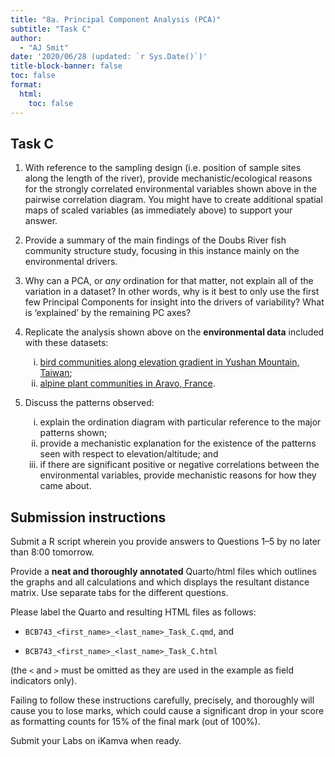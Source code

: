 ```yaml
---
title: "8a. Principal Component Analysis (PCA)"
subtitle: "Task C"
author: 
  - "AJ Smit"
date: '2020/06/28 (updated: `r Sys.Date()`)'
title-block-banner: false
toc: false
format:
  html:
    toc: false
---
```


## Task C

1. With reference to the sampling design (i.e. position of sample sites along the length of the river), provide mechanistic/ecological reasons for the strongly correlated environmental variables shown above in the pairwise correlation diagram. You might have to create additional spatial maps of scaled variables (as immediately above) to support your answer.

2. Provide a summary of the main findings of the Doubs River fish community structure study, focusing in this instance mainly on the environmental drivers.

3. Why can a PCA, or *any* ordination for that matter, not explain all of the variation in a dataset? In other words, why is it best to only use the first few Principal Components for insight into the drivers of variability? What is 'explained' by the remaining PC axes?

4. Replicate the analysis shown above on the **environmental data** included with these datasets:
    i. [bird communities along elevation gradient in Yushan Mountain, Taiwan](https://www.davidzeleny.net/anadat-r/doku.php/en:data:ybirds);
    ii. [alpine plant communities in Aravo, France](https://www.davidzeleny.net/anadat-r/doku.php/en:data:aravo).

5. Discuss the patterns observed:
    i. explain the ordination diagram with particular reference to the major patterns shown;
    ii. provide a mechanistic explanation for the existence of the patterns seen with respect to elevation/altitude; and
    iii. if there are significant positive or negative correlations between the environmental variables, provide mechanistic reasons for how they came about.

::: callout-important
## Submission instructions

Submit a R script wherein you provide answers to Questions 1--5 by no later than 8:00 tomorrow.

Provide a **neat and thoroughly annotated** Quarto/html files which outlines the graphs and all calculations and which displays the resultant distance matrix. Use separate tabs for the different questions.

Please label the Quarto and resulting HTML files as follows:

-   `BCB743_<first_name>_<last_name>_Task_C.qmd`, and

-   `BCB743_<first_name>_<last_name>_Task_C.html`

(the `<` and `>` must be omitted as they are used in the example as field indicators only).

Failing to follow these instructions carefully, precisely, and thoroughly will cause you to lose marks, which could cause a significant drop in your score as formatting counts for 15% of the final mark (out of 100%).

Submit your Labs on iKamva when ready.
:::
